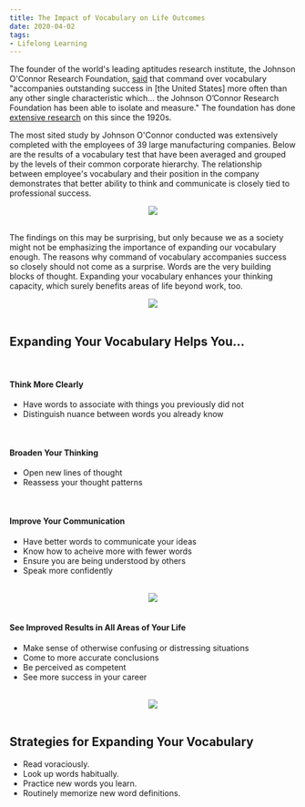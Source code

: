 ```yaml
---
title: The Impact of Vocabulary on Life Outcomes
date: 2020-04-02
tags:
- Lifelong Learning
---
```


The founder of the world's leading aptitudes research institute, the Johnson O'Connor Research Foundation, <a href="https://www.jocrf.org/sites/jocrf.org/files/assets/Understanding_Your_Aptitudes.pdf">said</a> that command over vocabulary "accompanies outstanding success in [the United States] more often than any other single characteristic which… the Johnson O’Connor Research Foundation has been able to isolate and measure." The foundation has done <a href="https://www.ideals.illinois.edu/bitstream/handle/2142/17878/ctrstreadtechrepv01994i00605_opt.pdf">extensive research</a> on this since the 1920s.

The most sited study by Johnson O'Connor conducted was extensively completed with the employees of 39 large manufacturing companies. Below are the results of a vocabulary test that have been averaged and grouped by the levels of their common corporate hierarchy. The relationship between employee's vocabulary and their position in the company demonstrates that better ability to think and communicate is closely tied to professional success.

<center>
  <img src="39ManufacturingCompanies.svg" />
</center>

<br />

The findings on this may be surprising, but only because we as a society might not be emphasizing the importance of expanding our vocabulary enough. The reasons why command of vocabulary accompanies success so closely should not come as a surprise. Words are the very building blocks of thought. Expanding your vocabulary enhances your thinking capacity, which surely benefits areas of life beyond work, too.
<br />

<center>
  <img src="sectiondivider.svg" class="decorative-divider" />
</center>
<br />

## Expanding Your Vocabulary Helps You...

<br />

#### Think More Clearly

  - Have words to associate with things you previously did not
  - Distinguish nuance between words you already know

<br />

#### Broaden Your Thinking

  - Open new lines of thought
  - Reassess your thought patterns

<br />

#### Improve Your Communication

  - Have better words to communicate your ideas
  - Know how to acheive more with fewer words
  - Ensure you are being understood by others
  - Speak more confidently

<br />

<center>
  <img src="ImprovedCommunication.svg" />
</center>

<br />

#### See Improved Results in All Areas of Your Life

- Make sense of otherwise confusing or distressing situations
- Come to more accurate conclusions
- Be perceived as competent
- See more success in your career

<br />
<center>
  <img src="VocabularyLifeOutcomes.svg" />
</center>
<br />

## Strategies for Expanding Your Vocabulary

- Read voraciously.
- Look up words habitually.
- Practice new words you learn.
- Routinely memorize new word definitions.
